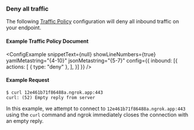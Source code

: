 
### Deny all traffic

The following [Traffic Policy](/docs/tls/traffic-policy/index.mdx) 
configuration will deny all inbound traffic on your endpoint.

#### Example Traffic Policy Document

<ConfigExample
  snippetText={null}
  showLineNumbers={true}
  yamlMetastring="{4-10}"
  jsonMetastring="{5-7}"
  config={{
    inbound: [{
      actions: [
        {
          type: "deny"
        },
      ],
    }]
  }}
/>

#### Example Request

```curl
$ curl 12e461b71f86488a.ngrok.app:443
curl: (52) Empty reply from server
```

In this example, we attempt to connect to `12e461b71f86488a.ngrok.app:443` using 
the `curl` command and ngrok immediately closes the connection with an empty 
reply.